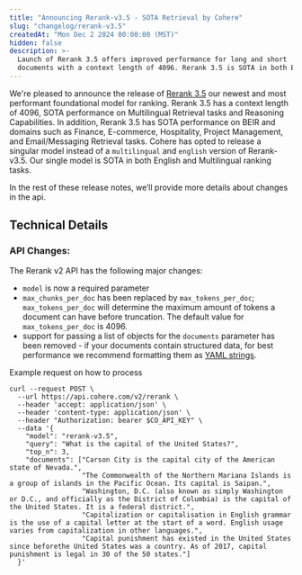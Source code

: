 ```yaml
---
title: "Announcing Rerank-v3.5 - SOTA Retrieval by Cohere"
slug: "changelog/rerank-v3.5"
createdAt: "Mon Dec 2 2024 00:00:00 (MST)"
hidden: false
description: >-
  Launch of Rerank 3.5 offers improved performance for long and short
  documents with a context length of 4096. Rerank 3.5 is SOTA in both English and multilingual retrieval tasks 
---
```


We're pleased to announce the release of [Rerank 3.5](/docs/rerank-2) our newest and most performant foundational model for ranking. Rerank 3.5 has a context length of 4096, SOTA performance on Multilingual Retrieval tasks and Reasoning Capabilities. In addition, Rerank 3.5 has SOTA performance on BEIR and domains such as Finance, E-commerce, Hospitality, Project Management, and Email/Messaging Retrieval tasks.
Cohere has opted to release a singular model instead of a `multilingual` and `english` version of Rerank-v3.5. Our single model is SOTA in both English and Multilingual ranking tasks. 

In the rest of these release notes, we’ll provide more details about changes in the api. 

## Technical Details
### API Changes:
The Rerank v2 API has the following major changes: 
- `model` is now a required parameter
- `max_chunks_per_doc` has been replaced by `max_tokens_per_doc`; `max_tokens_per_doc` will determine the maximum amount of tokens a document can have before truncation. The default value for `max_tokens_per_doc` is 4096.
- support for passing a list of objects for the `documents` parameter has been removed - if your documents contain structured data, for best performance we recommend formatting them as [YAML strings](/docs/rerank-overview#example-with-structured-data). 

Example request on how to process 

```Text cURL
curl --request POST \
  --url https://api.cohere.com/v2/rerank \
  --header 'accept: application/json' \
  --header 'content-type: application/json' \
  --header "Authorization: bearer $CO_API_KEY" \
  --data '{
    "model": "rerank-v3.5",
    "query": "What is the capital of the United States?",
    "top_n": 3,
    "documents": ["Carson City is the capital city of the American state of Nevada.",
                  "The Commonwealth of the Northern Mariana Islands is a group of islands in the Pacific Ocean. Its capital is Saipan.",
                  "Washington, D.C. (also known as simply Washington or D.C., and officially as the District of Columbia) is the capital of the United States. It is a federal district.",
                  "Capitalization or capitalisation in English grammar is the use of a capital letter at the start of a word. English usage varies from capitalization in other languages.",
                  "Capital punishment has existed in the United States since beforethe United States was a country. As of 2017, capital punishment is legal in 30 of the 50 states."]
  }'
```